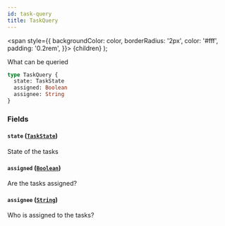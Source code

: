 ```yaml
---
id: task-query
title: TaskQuery
---
```


<span
style={{
      backgroundColor: color,
      borderRadius: '2px',
      color: '#fff',
      padding: '0.2rem',
    }}>
{children}
</span>
);

What can be queried

```graphql
type TaskQuery {
  state: TaskState
  assigned: Boolean
  assignee: String
}
```

### Fields

#### `state` ([`TaskState`](/docs/reference/tasklist-api/enums/task-state))

State of the tasks

#### `assigned` ([`Boolean`](/docs/reference/tasklist-api/scalars/boolean))

Are the tasks assigned?

#### `assignee` ([`String`](/docs/reference/tasklist-api/scalars/string))

Who is assigned to the tasks?

